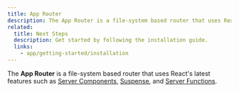 ```yaml
---
title: App Router
description: The App Router is a file-system based router that uses React's latest features such as Server Components, Suspense, Server Functions, and more.
related:
  title: Next Steps
  description: Get started by following the installation guide.
  links:
    - app/getting-started/installation
---
```


The **App Router** is a file-system based router that uses React's latest features such as [Server Components](https://react.dev/reference/rsc/server-components), [Suspense](https://react.dev/reference/react/Suspense), and [Server Functions](https://react.dev/reference/rsc/server-functions).

